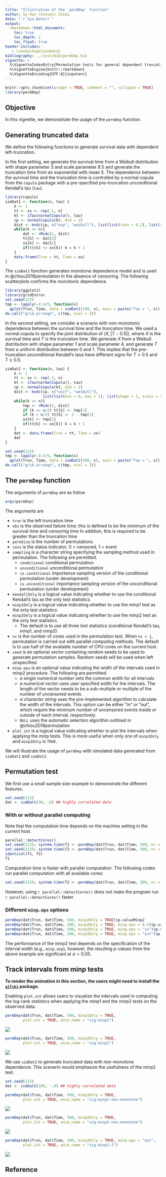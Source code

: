 ```yaml
---
title: "Illustration of the `permDep` function"
author: Sy Han (Steven) Chiou
date: "`r Sys.Date()`"
output:
  rmarkdown::html_document:
    toc: true
    toc_depth: 2
    toc_float: true
header-includes:
   - \usepackage{animate}
bibliography: ../inst/bib/permDep.bib
vignette: >
  %\VignetteIndexEntry{Permutation tests for general dependent truncation}
  %\VignetteEngine{knitr::rmarkdown}
  %\VignetteEncoding{UTF-8}{inputenc}
---
```



```r
knitr::opts_chunk$set(prompt = TRUE, comment = "", collapse = TRUE)
library(permDep)
```

## Objective

In this vignette, we demonstrate the usage of the `permDep` function.

## Generating truncated data

We define the following functions to generate survival data with dependent left-truncation. 

In the first setting, we generate the survival time from a Weibull distribution with
shape parameter 3 and scale parameter 8.5
and generate the truncation time from an exponential with mean 5.
The dependence between the survival time and the truncation time is controlled by a normal 
copula from the `copula` package with a pre-specified pre-truncation unconditional Kendall's tau (`tau`).


```R
library(copula)
simDat1 <- function(n, tau) {
    k <- 1
    tt <- xx <- rep(-1, n)
    kt <- iTau(normalCopula(), tau)
    cp <- normalCopula(kt, dim = 2)
    dist <- mvdc(cp, c("exp", "weibull"), list(list(rate = 0.2), list(shape = 3, scale = 8.5)))  
    while(k <= n){
        dat <- rMvdc(1, dist)
        tt[k] <- dat[1]
        xx[k] <- dat[2]
        if(tt[k] <= xx[k]) k = k + 1
    } 	
    data.frame(Trun = tt, Time = xx)
}
```

The `simDat1` function generates monotone dependence model and is used in @chiou2018permutation in the absence of censoring. 
The following scatterplots confirms the monotonic dependence.
```R
library(ggplot2)
library(gridExtra)
set.seed(123)
tmp <- lapply(-4:4/5, function(x) 
  qplot(Trun, Time, data = simDat1(100, x), main = paste("Tau = ", x)))
do.call("grid.arrange", c(tmp, ncol = 3))
```


In the second setting, we consider a scenario with non-monotonic dependence between the survival 
time and the truncation time. 
We used a normal copula to specify the joint distribution of $(X, |T- 0.5|)$, 
where $X$ is the survival time and $T$ is the truncation time. 
We generate $X$ from a Weibull distribution with shape parameter 1 and scale parameter 4, 
and generate $T$ from a uniform distribution between 0 and 1. 
This implies that the pre-truncation unconditional Kendall's taus have different signs for 
$T < 0.5$ and $T\ge0.5$. 

```R
simDat2 <- function(n, tau) {
    k <- 1
    tt <- xx <- rep(-1, n)
    kt <- iTau(normalCopula(), tau)
    cp <- normalCopula(kt, dim = 2)
    dist <- mvdc(cp, c("unif", "weibull"),
                 list(list(min = 0, max = 1), list(shape = 1, scale = 4)))
    while(k <= n){
        tmp <- rMvdc(1, dist)
        if (k <= n/2) tt[k] <- tmp[1]
        if (k > n/2) tt[k] <- 2 - tmp[1]
        xx[k] <- tmp[2]
        if(tt[k] <= xx[k]) k = k + 1
    }
    dat <- data.frame(Trun = tt, Time = xx)
    dat
}
```

```R
set.seed(123)
tmp <- lapply(-4:4/5, function(x) 
  qplot(Trun, Time, data = simDat2(100, x), main = paste("Tau = ", x)))
do.call("grid.arrange", c(tmp, ncol = 3))
```

## The `permDep` function

The arguments of `permDep` are as follow
```R
args(permDep)
```
The arguments are 

* `trun` is the left truncation time
* `obs` is the observed failure time; this is defined to be the minimum of the survival time and censoring time
In addition, this is required to be greater than the truncation time
* `permSize` is the number of permutations
* `cens` is the status indicator; 0 = censored, 1 = event
* `sampling` is a character string specifying the sampling method  used in permutation. 
  The following are permitted. 
  * `conditional` conditional permutation
  * `unconditional` unconditional permutation
  * `is.conditional` importance sampling version of the conditional permutation (under development)
  * `is.unconditional` importance sampling version of the unconditional permutation (under development)
* `kendallOnly` is a logical value indicating whether to use the conditional Kendall's tau as the only test statistics
* `minp1Only` is a logical value indicating whether to use the minp1 test as the only test statistics
* `minp2Only` is a logical value indicating whether to use the minp2 test as the only test statistics
  * The default is to use all three test statistics (conditional Kendall's tau, minp1, and minp2) 
* `nc` is the number of cores used in the permutation test. When `nc > 1`, permutation is carried out with parallel computing methods.
The default is to use half of the available number of CPU cores on the current host.
* `seed` is an optional vector containing random seeds to be used to generate permutation samples. Random seeds will be used when left unspecified.
* `minp.eps` is an optional value indicating the width of the intervals used in minp2 procedure. The following are permitted.
  * *a single numerical number* sets the common width for all intervals
  * *a numerical vector* uses user specified width for the intervals. The length of the vector needs to be a sub-multiple or multiple of the number of uncensored events. 
  * *a character string* uses the pre-implemented algorithm to calculate the width of the intervals. This option can be either "in" or "out", which require the minimum number of uncensored events inside or outside of each interval, respectively.
  * `NULL` uses the automatic selection algorithm outlined in @chiou2018permutation
* `plot.int` is a logical value indicating whether to plot the intervals when applying the minp tests. 
This is more useful when only one of `minp1Only` and `minp2Only` is `TRUE`.

We will illustrate the usage of `permDep` with simulated data generated from `simDat1` and `simDat2`.

## Permutation test
We first use a small sample size example to demonstrate the different features. 
```R
set.seed(123)
dat <- simDat1(30, .9) ## highly correlated data
```

### With or without parallel computing
Note that the computation time depends on the machine setting in the current host. 
```R
parallel::detectCores()
set.seed(123); system.time(f1 <- permDep(dat$Trun, dat$Time, 500, nc = 1))
set.seed(123); system.time(f2 <- permDep(dat$Trun, dat$Time, 500, nc = 2))
identical(f1, f2)
f1
```
Computation time is faster with parallel computation.
The following codes run parallel computation with all available cores:
```R
set.seed(123); system.time(f2 <- permDep(dat$Trun, dat$Time, 500, nc = parallel::detectCores()))
```
However, using `r parallel::detectCores()` does not make the program run `r parallel::detectCores()` faster.

### Different `minp.eps` options
```R
permDep(dat$Trun, dat$Time, 500, minp2Only = TRUE)$p.valueMinp2
permDep(dat$Trun, dat$Time, 500, minp2Only = TRUE, minp.eps = 0.5)$p.valueMinp2
permDep(dat$Trun, dat$Time, 500, minp2Only = TRUE, minp.eps = "in")$p.valueMinp2
permDep(dat$Trun, dat$Time, 500, minp2Only = TRUE, minp.eps = "out")$p.valueMinp2
```
The performance of the minp2 test depends on the specification of the interval width (e.g., `minp.esp`), 
however, the resulting $p$-values from the above example are significant at $\alpha = 0.05$.

## Track intervals from minp tests

**To render the animation in this section, the users might need to install the [`gifski`](https://cran.r-project.org/web/packages/gifski/index.html) package.**

Enabling `plot.int` allows users to visualize the intervals used in computing the log-rank statistics 
when applying the minp1 and the minp2 tests on the observed data.
```R
permDep(dat$Trun, dat$Time, 500, minp1Only = TRUE, 
        plot.int = TRUE, anim_name = "vig-minp1")
```

![](vig-minp1.gif)



```R
permDep(dat$Trun, dat$Time, 500, minp2Only = TRUE, 
        plot.int = TRUE, anim_name = "vig-minp2")
```

![](vig-minp2.gif)


We use `simDat2` to generate truncated data with non-monotone dependence. 
This scenario would emphasize the usefulness of the minp2 test. 
```R
set.seed(123)
dat <- simDat2(100, -.9) ## highly correlated data
```


```R
permDep(dat$Trun, dat$Time, 500, minp1Only = TRUE, 
        plot.int = TRUE, anim_name = "vig-minp1-non-monotone")
```

![](vig-minp1-non-monotone.gif)

```R
permDep(dat$Trun, dat$Time, 500, minp2Only = TRUE, 
        plot.int = TRUE, anim_name = "vig-minp2-non-monotone")
```
![](vig-minp2-non-monotone.gif)


```R
permDep(dat$Trun, dat$Time, 500, minp2Only = TRUE, minp.eps = "out",
        plot.int = TRUE, anim_name = "vig-minp2-2")
```

![](vig-minp2-2.gif)

## Reference

